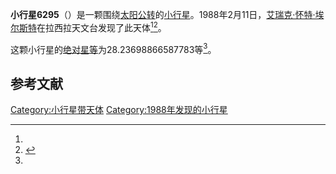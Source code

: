 {{Infobox planet
| bgcolour = #FFFFC0
| name = 6295 Schmoll
| symbol = 
| image = 
| caption = 
| discovery = yes
| discovery_ref = 
| discoverer = [[艾瑞克·怀特·埃尔斯特|艾瑞克·怀特·埃尔斯特]]
| discovery_site = [[拉西拉天文台|拉西拉天文台]] 
| discovered = 1988年2月11日
| designations = yes
| mp_name = 
| named_after = 
| alt_names = 1988 CF3/ 1979 QK7 / 1983 VG5 / 1990 TR9
| mp_category = [[主带小行星|主带小行星]]
| orbit_ref = <ref name="a">[http://ssd.jpl.nasa.gov/sbdb.cgi?sstr=6295 6295 Schmoll] {{Wayback|url=http://ssd.jpl.nasa.gov/sbdb.cgi?sstr=6295 |date=20210717071519 }}，小行星數據庫瀏覽器（JPL Small-Body Database Browser）－[[美国国家航空航天局|美国国家航空航天局]]喷气推进实验室</ref>
| epoch = 2456400.5 (2013年4月18日更新)
| aphelion = {{convert|2.803257233877257|AU|km|3|abbr=on|lk=out}}
| perihelion = {{convert|1.883032894912003|AU|km|3|abbr=on}}
| semimajor = {{convert|2.34314506439463|AU|km|3|abbr=on}}
| eccentricity = 0.196365209
| period = 1310.078115 [[日|日]]<br />3.59[[儒略年|儒略年]]
| avg_speed = 
| inclination = 3.236280455030474
| asc_node = 333.6797038723001
| mean_anomaly = 
| arg_peri = 28.23698866587783
| satellites = 
| physical_characteristics = yes
| dimensions = 
| mass = 
| density = 
| surface_grav = 
| escape_velocity = 
| sidereal_day = 
| axial_tilt = 
| pole_ecliptic_lat = 
| pole_ecliptic_lon = 
| albedo = 
| temperatures= 
| temp_name1 = 
| mean_temp_1 = 
| max_temp_1 = 
| temp_name2 = 
| max_temp_2 = 
| spectral_type = 
| abs_magnitude = 28.23698866587783
}}

'''小行星6295'''（{{lang-en|6295 Schmoll}}）是一颗围绕[[太阳|太阳]][[公转|公转]]的[[小行星|小行星]]。1988年2月11日，[[艾瑞克·怀特·埃尔斯特|艾瑞克·怀特·埃尔斯特]]在拉西拉天文台发现了此天体<ref name="a" /><ref>{{cite news|title=小行星列表|url=http://cfa-www.harvard.edu/iau/lists/NumberedMPs.txt|accessdate=2013-07-08|newspaper=哈佛大学|archive-date=2008-05-17|archive-url=https://web.archive.org/web/20080517010638/http://cfa-www.harvard.edu/iau/lists/NumberedMPs.txt|dead-url=no}}</ref>。

这颗小行星的[[绝对星等|绝对星等]]为28.23698866587783等<ref name="a" />。

==参考文献==
{{reflist}}
{{Minor Planet Number|[[小行星6294|小行星6294]]|[[小行星6296|小行星6296]]}}

{{小天体}}

[[Category:小行星带天体|Category:小行星带天体]]
[[Category:1988年发现的小行星|Category:1988年发现的小行星]]

{{asteroid-stub}}